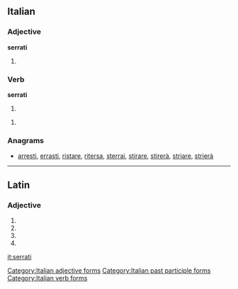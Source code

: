 ==Italian==

===Adjective===
'''serrati''' {{g|m}}

# {{plural of|serrato}}

===Verb===
'''serrati''' {{g|m}}

# {{plural of|serrato}}

{{head|it}}
# {{conjugation of|serrarsi||2|s|imp}}

===Anagrams===
* [[arresti#Italian|arresti]], [[errasti#Italian|errasti]], [[ristare#Italian|ristare]], [[ritersa#Italian|ritersa]], [[sterrai#Italian|sterrai]], [[stirare#Italian|stirare]], [[stirerà#Italian|stirerà]], [[striare#Italian|striare]], [[strierà#Italian|strierà]]

[[Category:Italian adjective forms]]
[[Category:Italian past participle forms]]
[[Category:Italian verb forms]]

----

==Latin==

===Adjective===
{{la-adj-form|serrātī}}

# {{inflection of|serrātus||nom|m|p|lang=la}}
# {{inflection of|serrātus||gen|m|s|lang=la}}
# {{inflection of|serrātus||gen|n|s|lang=la}}
# {{inflection of|serrātus||voc|m|p|lang=la}}

[[it:serrati]]